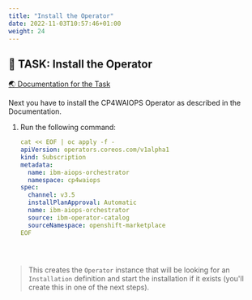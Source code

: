 ```yaml
---
title: "Install the Operator"
date: 2022-11-03T10:57:46+01:00
weight: 24
---
```




## 🚀 TASK: Install the Operator
<a href="https://www.ibm.com/docs/en/cloud-paks/cloud-pak-watson-aiops/3.5.0?topic=manager-starter-installation-cli" target="_blank" >🌏 Documentation for the Task</a>

Next you have to install the CP4WAIOPS Operator as described in the Documentation.






<Accordion>
<AccordionItem title="💡 Need Help?">

1. Run the following command:
 
	```yaml
	cat << EOF | oc apply -f -
	apiVersion: operators.coreos.com/v1alpha1
	kind: Subscription
	metadata:
	  name: ibm-aiops-orchestrator
	  namespace: cp4waiops
	spec:
	  channel: v3.5
	  installPlanApproval: Automatic
	  name: ibm-aiops-orchestrator
	  source: ibm-operator-catalog
	  sourceNamespace: openshift-marketplace
	EOF





> This creates the `Operator` instance that will be looking for an `Installation` definition and start the installation if it exists (you'll create this in one of the next steps). 


</AccordionItem>
</Accordion>
